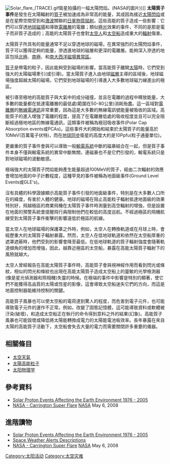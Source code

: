 [[File:Solar_flare_(TRACE).gif|right]]衛星拍攝的一幅太陽閃焰。(NASA的圖片))]]
'''太陽質子事件'''是發生在太陽輻射的[[質子|質子]]被加速成為非常高的能量，其成因為接近[[太陽閃焰|太陽閃焰]]或是在星際空間受到和[[激波|激波]]關聯的[[日冕物質拋射|日冕物質拋射]]。這些高能的質子造成一些影響：它們可以穿透[[地球磁場|地球磁場]]和導致[[電離層|電離層]]的電離；類似[[極光|極光]]效果的事件，不同的是那是電子而非質子造成的；高能的太陽質子也會對[[太空人|太空人]]和[[太空船|太空船]]造成重大的[[輻射|輻射]]傷害。

太陽質子所具有的能量通常不足以穿透地球的磁場，在異常強烈的太陽閃焰事件，質子可以獲得足夠的能量，滲透進地球的磁層和更深的電離層。能夠深入滲透的地區包括[[北極|北極]]、[[南極|南極]]、和[[南大西洋異常區|南大西洋磁場異常區]]。

[[質子|質子]]是帶電的粒子，因此能夠受到磁場的影響。當高能質子離開[[太陽|太陽]]時，它們受到強大的太陽磁場牽引(或引導)。當太陽質子進入由地球[[磁層|磁層]]主導的區域後，地球磁場強度超越太陽的磁場，它們受到地球磁場的引導進入大多數地球磁力線進出的極區。

被引導至極地的高能質子與大氣中的成分碰撞，並且在電離的過程中釋放能量，大多數的能量都在抵達電離層的最低處(範圍在50-80公里)消耗殆盡。這一區域對[[電離層|電離層]]的[[無線電傳播|無線電通訊]]非常重要，因為這是大多數的無線電訊號能量被吸收的區域。高能質子的進入增強了電離的程度，提高了在電離層低處的吸收程度並且可以完全阻斷經過極地地區的無線電通訊，這類事件被稱為極冠吸收事件(Polar Cap Absorption events或PCAs)。這些事件大約開始和結束於太陽質子的能量高於10MeV(百萬電子伏特)，而在[[地球同步軌道|地球同步]]衛星的高度大約是10Ppfu(粒子通量單位)。

更嚴重的質子事件會與可以導致一般[[輸電系統|輸電系統]]中斷的磁暴結合在一起，但是質子事件本身不僅與輸電系統的異常中斷無關，連磁暴也不是它們引發的，輸電系統只是對地球磁場的波動敏感。

極端強大的太陽質子閃焰能夠產生能量超過100MeV的質子，經由二次輻射的效應會增加地面的中子計數程度，這種罕見的事件被稱為地面級事件(Ground Level Events或GLE's)。

沒有具體的科學證據顯示高能質子事件引發的地面級事件，特別是在大多數人口所在的緯度，有害於人體的健康。地球的磁場在阻止高能粒子輻射抵達地面級的效果特別好，飛越極區的商業飛機在太陽質子事件時測量到高空輻射的增強，但是設置在地面的預警系統會提醒飛行員限制他們在較低的高度巡航。不經過極區的飛機航線受到太陽質子事件衝擊的影響遠低於極區的航線。

當太空人在地球磁場的保護罩之外時，例如，太空人在轉換軌道或在月球上時，會經歷重大的太陽質子輻射暴露。然而，太空人在低地球軌道和依然在太空船厚重的遮罩遮蔽時，他們受到的影響會降至最低。在低地球軌道的質子輻射強度會隨著軌道傾角的增加而增強，因此，越靠近極區的太空船，暴露在高能太陽質子輻射下的風險就越大。

太空人曾經報告在高能太陽質子事件時，高能質子會與視神經作用而看到閃光或條紋，相似的閃光和條紋也出現在高能太陽質子造成太空船上的靈敏的光學檢測器(像是星光偵測器和照相機)失靈的時候。在極端的事件中影響是特別的顯著，使它們不能獲得高品質的太陽或恆星的影像，這會導致太空船迷失它們的方向，而這是地面控制器能維持控制的關鍵。

高能質子風暴也可以使太空船的電荷達到驚人的程度，而危害到電子元件，也可能導致電子元件的運作不正常。例如，改變了固態記憶體，這可能導致資料或軟體被汙染(破壞)，和造成太空船正在執行的命令得到意料之外的結果(幻象)。高能質子風暴也可能毀壞或降低將太陽能轉換成電力的太陽能電池板效率。長年暴露在來自太陽的高能質子活動下，太空船會失去大量的電力而需要關閉許多重要的儀器。

== 相關條目 ==
*[[太空天氣|太空天氣]]
*[[太陽高能粒子|太陽高能粒子]]
* [[太阳物理学|太阳物理学]]

== 參考資料 ==
*[http://umbra.nascom.nasa.gov/SEP/  Solar Proton Events Affecting the Earth Environment 1976 - 2005]{{Wayback|url=http://umbra.nascom.nasa.gov/SEP/ |date=20100531204148 }}
*[https://web.archive.org/web/20090801192142/http://science.nasa.gov/headlines/y2008/06may_carringtonflare.htm NASA - Carrington Super Flare] [[NASA|NASA]] May 6, 2008

== 進階讀物 ==
* [http://umbra.nascom.nasa.gov/SEP/ Solar Proton Events Affecting the Earth Environment 1976 - 2005]{{Wayback|url=http://umbra.nascom.nasa.gov/SEP/ |date=20100531204148 }}
* [https://web.archive.org/web/20141012193446/http://www.swpc.noaa.gov/alerts/description.html Space Weather Alerts Descriptions]
* [https://web.archive.org/web/20090801192142/http://science.nasa.gov/headlines/y2008/06may_carringtonflare.htm NASA - Carrington Super Flare] [[美国国家航空航天局|NASA]] May 6, 2008

[[Category:太阳活动|Category:太阳活动]]
[[Category:太空灾难|Category:太空灾难]]